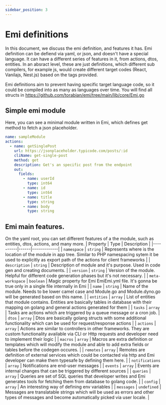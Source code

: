 ```yaml
---
sidebar_position: 3
---
```


# Emi definitions

In this document, we discuss the emi definition, and features it has. Emi definition can be defiend via yaml, or json,
and doesn't have a special language. It can have a different series of features in it, from actions, dtos, entities.
In an absract level, these are just definitions, which different sub compilers, for example js, would create
different target codes (React, Vanilajs, Nest.js) based on the tags provided.

Emi definitions aim to prevent having specific target language code, so it could be compiled into as many as languages over time.
You will find all structs in https://github.com/torabian/emi/tree/main/lib/core/Emi.go 
        
## Simple emi module
Here, you can see a minimal module written in Emi, which defines get method to fetch a json placeholder.
```yaml
name: sampleModule
actions:
  - name: getSinglePost
    url: https://jsonplaceholder.typicode.com/posts/:id
    cliName: get-single-post
    method: get
    description: Get's an specific post from the endpoint
    out:
      fields:
        - name: userId
          type: int64
        - name: id
          type: int64
        - name: title
          type: string
        - name: body
          type: string
```
## Emi main features.
On the yaml root, you can set different features of a the module, such as entities, dtos, actions, and many more.
| Property | Type | Description |
|----------|------|-------------|
| `namespace` | `string` | Represents where is the location of the module in app tree. Similar to PHP namespacing sytem it be used to explicitly as export path of the actions for client frameworks |
| `description` | `string` | Description of module and it's purpose. Used in code gen and creating documents. |
| `version` | `string` | Version of the module. Helpful for different code generation phases but it's not necessary. |
| `meta-workspace` | `boolean` | Magic property for Emi EmiEmi.yml file. It's gonna be true only in a single file internally in Emi |
| `name` | `string` | Name of the module. Needs to be lower camel case and Module.go and Module.dyno.go will be generated based on this name. |
| `entities` | `array` | List of entities that module contains. Entities are basically tables in database with their mapping on golang and general actions generated for them |
| `tasks` | `array` | Tasks are actions which are triggered by a queue message or a cron job. |
| `dtos` | `array` | Dtos are basically golang structs with some additional functionality which can be used for request/response actions |
| `actions` | `array` | Actions are similar to controllers in other frameworks. They are custom functionality available via CLI or Http requests and developer need to implement their logic |
| `macros` | `array` | Macros are extra definition or templates which will modify the module and able to add extra fields or tables before the codegen occures. |
| `remotes` | `array` | Remotes are definition of external services which could be contacted via http and Emi developer can make them typesafe by defining them here. |
| `notifications` | `array` | Notifications are end-user messages |
| `events` | `array` | Events are internal changes that can be triggered by different sources |
| `queries` | `array` | Queries are set of SQL queries that developer writes and Emi generates tools for fetching them from database to golang code. |
| `config` | `array` | An interesting way of defining env variables |
| `messages` | `undefined` | Messages are translatable strings which will be used as errors and other types of messages and become automatically picked via user locale. |